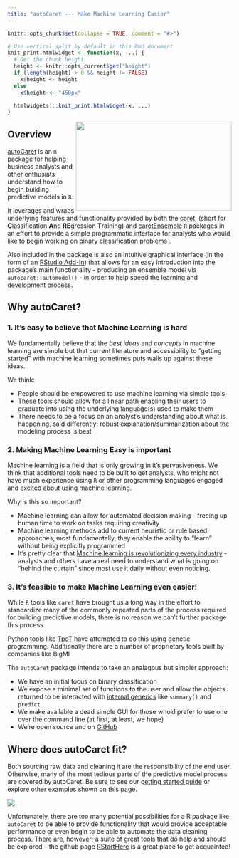 ```yaml
---
title: "autoCaret --- Make Machine Learning Easier"
---
```


```r
knitr::opts_chunk$set(collapse = TRUE, comment = "#>")

# Use vertical split by default in this Rmd document
knit_print.htmlwidget <- function(x, ...) {
  # Get the chunk height
  height <- knitr::opts_current$get("height")
  if (length(height) > 0 && height != FALSE)
    x$height <- height
  else
    x$height <- "450px"

  htmlwidgets:::knit_print.htmlwidget(x, ...)
}
```

<img src="images/autoCaretUI.png" id="overview-image" width=350 height=200 align="right"/>

## Overview

<a href="http://github.com/gregce/autoCaret/" target="_top">autoCaret</a>
 is an `R` package for helping business analysts and other enthusiats understand how to begin building predictive models in `R`.

It leverages and wraps underlying features and functionality provided by both the <a href="http://caret.r-forge.r-project.org/" target="_top">caret</a>, (short for **C**lassification **A**nd **RE**gression **T**raining)
and  <a href="https://cran.rstudio.com/web/packages/caretEnsemble/index.html" target="_top">caretEnsemble</a> `R` packages in an effort to provide a simple programmatic interface for analysts who would like to begin working on <a href="https://en.wikipedia.org/wiki/Binary_classification" target="_top">binary classification problems</a> . 

Also included in the package is also an intuitive graphical interface (in the form of an <a href="https://rstudio.github.io/rstudioaddins/#overview" target="_top">RStudio Add-In</a>) that allows for an easy introduction into the package's main functionality - producing an ensemble model via `autocaret::automodel()` - in order to help speed the learning and development process.


## Why autoCaret? 

### 1. It's easy to believe that Machine Learning is hard
We fundamentally believe that the _best ideas_ and _concepts_ in machine learning are simple but that current literature and accessibility to "getting started" with machine learning sometimes puts walls up against these ideas. 

We think:

- People should be empowered to use machine learning via simple tools
- These tools should allow for a linear path enabling their users to graduate into using the underlying language(s) used to make them
- There needs to be a focus on an analyst's understanding about what is happening, said differently: robust explanation/summarization about the modeling process is best

### 2. Making Machine Learning Easy is important

Machine learning is a field that is only growing in it's pervasiveness. We think that additional tools need to be built to get analysts, who might not have much experience using `R` or other programming languages engaged and excited about using machine learning. 

Why is this so important?

- Machine learning can allow for automated decision making - freeing up human time to work on tasks requiring creativity
- Machine learning methods add to current heuristic or rule based approaches, most fundamentally, they enable the ability to "learn" without being explicitly programmed
- It's pretty clear that  <a href=" http://www.gartner.com/smarterwithgartner/what-we-can-do-with-machine-learning/" target="_top">Machine learning is revolutionizing every industry</a> - analysts and others have a real need to understand what is going on "behind the curtain" since most use it daily without even noticing.

### 3. It's feasible to make Machine Learning even easier!

While `R` tools like `caret` have brought us a long way in the effort to standardize many of the commonly repeated parts of the process required for building predictive models, there is no reason we can't further package this process. 

Python tools like <a href=" https://github.com/rhiever/tpot" target="_top">TpoT</a> have attempted to do this using genetic programming. Additionally there are a number of proprietary tools built by companies like BigMl

The `autoCaret` package intends to take an analagous but simpler approach:

- We have an initial focus on binary classification
- We expose a minimal set of functions to the user and allow the objects returned to be interacted with <a href="https://stat.ethz.ch/R-manual/R-devel/library/base/html/InternalMethods.html" target="_top">internal generics</a>  like `summary()` and `predict`
- We make available a dead simple GUI for those who'd prefer to use one over the command line (at first, at least, we hope)
- We're open source and on <a href="http://github.com/gregce/autoCaret/" target="_top">GitHub</a>


## Where does autoCaret fit?
Both sourcing raw data and cleaning it are the responsibility of the end user. Otherwise, many of the most tedious parts of the predictive model process are covered by autoCaret! Be sure to see our <a href="https://github.com/gregce/autoCaret/blob/master/vignettes/autoCaret.Rmd" target="_top">getting started guide</a> or explore other examples shown on this page.

<img src="images/autoCaretSolution.png" id="overview-image" align="center"/>

Unfortunately, there are too many potential possibilities for a R package like `autoCaret` to be able to provide functionality that would provide acceptable performance or even begin to be able to automate the data cleaning process. There are, however; a suite of great tools that do help and should be explored -- the github page <a href=" https://github.com/rstudio/RStartHere" target="_top">RStartHere</a> is a great place to get acquainted!



